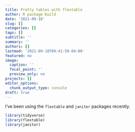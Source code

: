 ```yaml
---
title: Pretty tables with flextable
author: R package build
date: '2021-09-18'
slug: []
categories: []
tags: []
subtitle: ''
summary: ''
authors: []
lastmod: '2021-09-18T09:41:50-04:00'
featured: no
image:
  caption: ''
  focal_point: ''
  preview_only: no
projects: []
editor_options: 
  chunk_output_type: console
draft: true
---
```


I've been using the `flextable` and `janitor` packages recently.

```r
library(tidyverse)
library(flextable)
library(janitor)
```

